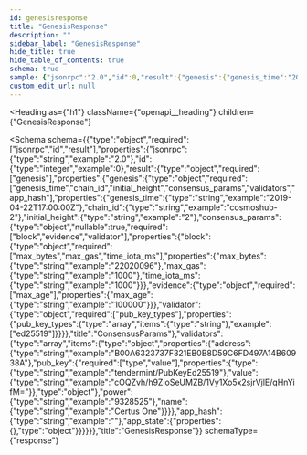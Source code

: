 ```yaml
---
id: genesisresponse
title: "GenesisResponse"
description: ""
sidebar_label: "GenesisResponse"
hide_title: true
hide_table_of_contents: true
schema: true
sample: {"jsonrpc":"2.0","id":0,"result":{"genesis":{"genesis_time":"2019-04-22T17:00:00Z","chain_id":"cosmoshub-2","initial_height":"2","consensus_params":{"block":{"max_bytes":"22020096","max_gas":"1000","time_iota_ms":"1000"},"evidence":{"max_age":"100000"},"validator":{"pub_key_types":["ed25519"]}},"validators":[{"address":"B00A6323737F321EB0B8D59C6FD497A14B60938A","pub_key":{"type":"tendermint/PubKeyEd25519","value":"cOQZvh/h9ZioSeUMZB/1Vy1Xo5x2sjrVjlE/qHnYifM="},"power":"9328525","name":"Certus One"}],"app_hash":"","app_state":{}}}}
custom_edit_url: null
---
```



<Heading
  as={"h1"}
  className={"openapi__heading"}
  children={"GenesisResponse"}
>
</Heading>





<Schema
  schema={{"type":"object","required":["jsonrpc","id","result"],"properties":{"jsonrpc":{"type":"string","example":"2.0"},"id":{"type":"integer","example":0},"result":{"type":"object","required":["genesis"],"properties":{"genesis":{"type":"object","required":["genesis_time","chain_id","initial_height","consensus_params","validators","app_hash"],"properties":{"genesis_time":{"type":"string","example":"2019-04-22T17:00:00Z"},"chain_id":{"type":"string","example":"cosmoshub-2"},"initial_height":{"type":"string","example":"2"},"consensus_params":{"type":"object","nullable":true,"required":["block","evidence","validator"],"properties":{"block":{"type":"object","required":["max_bytes","max_gas","time_iota_ms"],"properties":{"max_bytes":{"type":"string","example":"22020096"},"max_gas":{"type":"string","example":"1000"},"time_iota_ms":{"type":"string","example":"1000"}}},"evidence":{"type":"object","required":["max_age"],"properties":{"max_age":{"type":"string","example":"100000"}}},"validator":{"type":"object","required":["pub_key_types"],"properties":{"pub_key_types":{"type":"array","items":{"type":"string"},"example":["ed25519"]}}}},"title":"ConsensusParams"},"validators":{"type":"array","items":{"type":"object","properties":{"address":{"type":"string","example":"B00A6323737F321EB0B8D59C6FD497A14B60938A"},"pub_key":{"required":["type","value"],"properties":{"type":{"type":"string","example":"tendermint/PubKeyEd25519"},"value":{"type":"string","example":"cOQZvh/h9ZioSeUMZB/1Vy1Xo5x2sjrVjlE/qHnYifM="}},"type":"object"},"power":{"type":"string","example":"9328525"},"name":{"type":"string","example":"Certus One"}}}},"app_hash":{"type":"string","example":""},"app_state":{"properties":{},"type":"object"}}}}}},"title":"GenesisResponse"}}
  schemaType={"response"}
>
  
</Schema>
            
